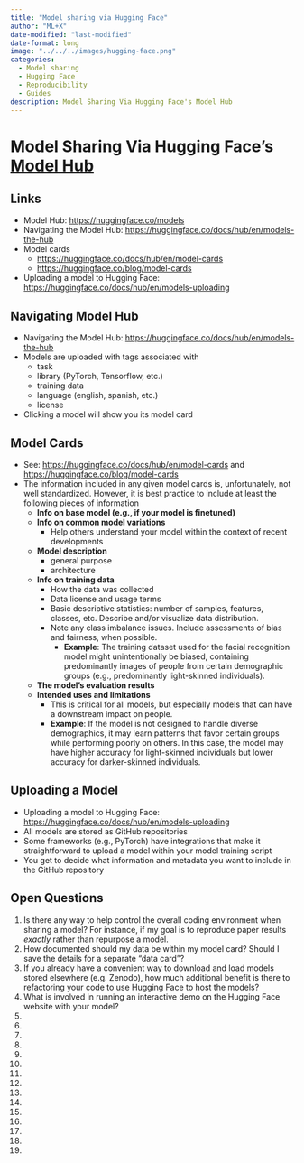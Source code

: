 ```yaml
---
title: "Model sharing via Hugging Face"
author: "ML+X"
date-modified: "last-modified"
date-format: long
image: "../../../images/hugging-face.png"
categories:
  - Model sharing
  - Hugging Face
  - Reproducibility
  - Guides
description: Model Sharing Via Hugging Face's Model Hub
---
```


# Model Sharing Via Hugging Face’s [Model Hub](https://huggingface.co/models)


## Links

* Model Hub: [https://huggingface.co/models](https://huggingface.co/models) 
* Navigating the Model Hub: [https://huggingface.co/docs/hub/en/models-the-hub](https://huggingface.co/docs/hub/en/models-the-hub) 
* Model cards
    * [https://huggingface.co/docs/hub/en/model-cards](https://huggingface.co/docs/hub/en/model-cards)
    * [https://huggingface.co/blog/model-cards](https://huggingface.co/blog/model-cards)
* Uploading a model to Hugging Face: [https://huggingface.co/docs/hub/en/models-uploading](https://huggingface.co/docs/hub/en/models-uploading) 


## Navigating Model Hub



* Navigating the Model Hub: [https://huggingface.co/docs/hub/en/models-the-hub](https://huggingface.co/docs/hub/en/models-the-hub) 
* Models are uploaded with tags associated with
    * task
    * library (PyTorch, Tensorflow, etc.)
    * training data
    * language (english, spanish, etc.)
    * license
* Clicking a model will show you its model card 


## Model Cards



* See: [https://huggingface.co/docs/hub/en/model-cards](https://huggingface.co/docs/hub/en/model-cards) and [https://huggingface.co/blog/model-cards](https://huggingface.co/blog/model-cards) 
* The information included in any given model cards is, unfortunately, not well standardized. However, it is best practice to include at least the following pieces of information
    * **Info on base model (e.g., if your model is finetuned)**
    * **Info on common model variations**
        * Help others understand your model within the context of recent developments
    * **Model description**
        * general purpose
        * architecture
    * **Info on training data**
        * How the data was collected
        * Data license and usage terms
        * Basic descriptive statistics: number of samples, features, classes, etc. Describe and/or visualize data distribution.
        * Note any class imbalance issues. Include assessments of bias and fairness, when possible. 
            * **Example**: The training dataset used for the facial recognition model might unintentionally be biased, containing predominantly images of people from certain demographic groups (e.g., predominantly light-skinned individuals).
    * **The model’s evaluation results**
    * **Intended uses and limitations**
        * This is critical for all models, but especially models that can have a downstream impact on people.
        * **Example**: If the model is not designed to handle diverse demographics, it may learn patterns that favor certain groups while performing poorly on others. In this case, the model may have higher accuracy for light-skinned individuals but lower accuracy for darker-skinned individuals.


## Uploading a Model



* Uploading a model to Hugging Face: [https://huggingface.co/docs/hub/en/models-uploading](https://huggingface.co/docs/hub/en/models-uploading) 
* All models are stored as GitHub repositories
* Some frameworks (e.g., PyTorch) have integrations that make it straightforward to upload a model within your model training script
* You get to decide what information and metadata you want to include in the GitHub repository


## Open Questions



1. Is there any way to help control the overall coding environment when sharing a model? For instance, if my goal is to reproduce paper results _exactly_ rather than repurpose a model. 
2. How documented should my data be within my model card? Should I save the details for a separate “data card”?
3. If you already have a convenient way to download and load models stored elsewhere (e.g. Zenodo), how much additional benefit is there to refactoring your code to use Hugging Face to host the models?
4. What is involved in running an interactive demo on the Hugging Face website with your model?
5. 
6. 
7. 
8. 
9. 
10. 
11. 
12. 
13. 
14. 
15. 
16. 
17. 
18. 
19. 

